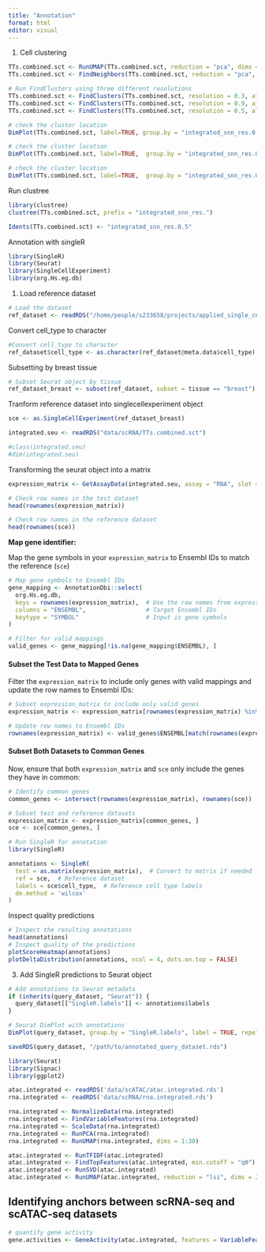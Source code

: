 ```yaml
---
title: "Annotation"
format: html
editor: visual
---
```


1.  Cell clustering

```r

TTs.combined.sct <- RunUMAP(TTs.combined.sct, reduction = "pca", dims = 1:30)
TTs.combined.sct <- FindNeighbors(TTs.combined.sct, reduction = "pca", dims = 1:30)

# Run FindClusters using three different resolutions
TTs.combined.sct <- FindClusters(TTs.combined.sct, resolution = 0.3, algorithm = 2)
TTs.combined.sct <- FindClusters(TTs.combined.sct, resolution = 0.9, algorithm = 2)
TTs.combined.sct <- FindClusters(TTs.combined.sct, resolution = 0.5, algorithm = 2)

# check the cluster location
DimPlot(TTs.combined.sct, label=TRUE, group.by = "integrated_snn_res.0.9")

# check the cluster location
DimPlot(TTs.combined.sct, label=TRUE,  group.by = "integrated_snn_res.0.3")

# check the cluster location
DimPlot(TTs.combined.sct, label=TRUE,  group.by = "integrated_snn_res.0.5")
```

Run clustree

```r
library(clustree)
clustree(TTs.combined.sct, prefix = "integrated_snn_res.")

Idents(TTs.combined.sct) <- "integrated_snn_res.0.5"
```

Annotation with singleR

```r
library(SingleR)
library(Seurat)
library(SingleCellExperiment)
library(org.Hs.eg.db)

```

1.  Load reference dataset

```r
# Load the dataset
ref_dataset <- readRDS("/home/people/s233658/projects/applied_single_cell/data/9dff3651-e629-4519-aaab-dbd21b6b02b1.rds")
```

Convert cell_type to character

```r
#Convert cell_type to character
ref_dataset$cell_type <- as.character(ref_dataset@meta.data$cell_type)
```

Subsetting by breast tissue

```r
# Subset Seurat object by tissue
ref_dataset_breast <- subset(ref_dataset, subset = tissue == "breast")
```

Tranform reference dataset into singlecellexperiment object

```r
sce <- as.SingleCellExperiment(ref_dataset_breast)
```

```r
integrated.seu <- readRDS("data/scRNA/TTs.combined.sct")
```

```r
#class(integrated.seu)
#dim(integrated.seu)
```

Transforming the seurat object into a matrix

```r
expression_matrix <- GetAssayData(integrated.seu, assay = "RNA", slot = "data")
```

```r
# Check row names in the test dataset
head(rownames(expression_matrix))

# Check row names in the reference dataset
head(rownames(sce))

```

**Map gene identifier:**

Map the gene symbols in your `expression_matrix` to Ensembl IDs to match the reference (`sce`)

```r
# Map gene symbols to Ensembl IDs
gene_mapping <- AnnotationDbi::select(
  org.Hs.eg.db,
  keys = rownames(expression_matrix),  # Use the row names from expression_matrix
  columns = "ENSEMBL",                 # Target Ensembl IDs
  keytype = "SYMBOL"                   # Input is gene symbols
)

# Filter for valid mappings
valid_genes <- gene_mapping[!is.na(gene_mapping$ENSEMBL), ]
```

#### **Subset the Test Data to Mapped Genes**

Filter the `expression_matrix` to include only genes with valid mappings and update the row names to Ensembl IDs:

```r
# Subset expression_matrix to include only valid genes
expression_matrix <- expression_matrix[rownames(expression_matrix) %in% valid_genes$SYMBOL, ]

# Update row names to Ensembl IDs
rownames(expression_matrix) <- valid_genes$ENSEMBL[match(rownames(expression_matrix), valid_genes$SYMBOL)]

```

#### **Subset Both Datasets to Common Genes**

Now, ensure that both `expression_matrix` and `sce` only include the genes they have in common:

```r
# Identify common genes
common_genes <- intersect(rownames(expression_matrix), rownames(sce))

# Subset test and reference datasets
expression_matrix <- expression_matrix[common_genes, ]
sce <- sce[common_genes, ]

```

```r
# Run SingleR for annotation
library(SingleR)

annotations <- SingleR(
  test = as.matrix(expression_matrix),  # Convert to matrix if needed
  ref = sce,  # Reference dataset
  labels = sce$cell_type,  # Reference cell type labels
  de.method = 'wilcox'
)

```

Inspect quality predictions

```r
# Inspect the resulting annotations
head(annotations)
# Inspect quality of the predictions
plotScoreHeatmap(annotations)
plotDeltaDistribution(annotations, ncol = 4, dots.on.top = FALSE)
```

3.  Add SingleR predictions to Seurat object

```r
# Add annotations to Seurat metadata
if (inherits(query_dataset, "Seurat")) {
  query_dataset[["SingleR.labels"]] <- annotations$labels
}
```

```r
# Seurat DimPlot with annotations
DimPlot(query_dataset, group.by = "SingleR.labels", label = TRUE, repel = TRUE)

```

```r
saveRDS(query_dataset, "/path/to/annotated_query_dataset.rds")
```

```r
library(Seurat)
library(Signac)
library(ggplot2)
```

```r
atac.integrated <- readRDS('data/scATAC/atac.integrated.rds')
rna.integrated <- readRDS('data/scRNA/rna.integrated.rds')
```

```r
rna.integrated <- NormalizeData(rna.integrated)
rna.integrated <- FindVariableFeatures(rna.integrated)
rna.integrated <- ScaleData(rna.integrated)
rna.integrated <- RunPCA(rna.integrated)
rna.integrated <- RunUMAP(rna.integrated, dims = 1:30)

atac.integrated <- RunTFIDF(atac.integrated)
atac.integrated <- FindTopFeatures(atac.integrated, min.cutoff = "q0")
atac.integrated <- RunSVD(atac.integrated)
atac.integrated <- RunUMAP(atac.integrated, reduction = "lsi", dims = 2:30, reduction.name = "umap.atac", reduction.key = "atacUMAP_")

```

## Identifying anchors between scRNA-seq and scATAC-seq datasets

```r
# quantify gene activity
gene.activities <- GeneActivity(atac.integrated, features = VariableFeatures(rna.integrated))

```
